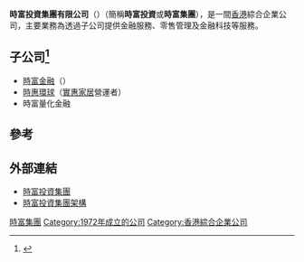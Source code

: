 {{Infobox Company
|company_name = 時富投資集團有限公司<br>Celestial Asia Securities Holdings Limited
|company_logo = Celestial Asia Securities Holdings Limited logo.png
|company_type = 上市公司（{{hkex|1049}}）
|company_slogan =以人為本<br>全面關懷企業 
|foundation =1998年 
|location = [[香港|香港]]九龍灣宏泰道33號 Mahanttan Place 28樓
|key_people = 董事長及行政總裁：關百豪
|industry = [[綜合企業|綜合企業]]
|sales = 
|profit =
|asset =
|revenue = 
|market_value = 
|num_employees = 
|products = 
|homepage = [http://www.cash.com.hk/zh/home.html 時富集團]
}}
'''時富投資集團有限公司'''（{{hkex|1049}}）（簡稱'''時富投資'''或'''時富集團'''），是一間[[香港|香港]]綜合企業公司，主要業務為透過子公司提供金融服務、零售管理及金融科技等服務。

==子公司<ref>{{Cite web |url=http://www.cash.com.hk/zh/aboutus_orgchart.asp |title=時富投資集團有限公司簡介 |access-date=2015-02-09 |archive-date=2020-02-20 |archive-url=https://web.archive.org/web/20200220023418/http://www.cash.com.hk/zh/aboutus_orgchart.asp |dead-url=no }}</ref>==

*[[時富金融服務|時富金融]]（{{sehk2|510}}）
*[[時惠環球控股|時惠環球]]（[[實惠家居|實惠家居]]營運者）
*時富量化金融

<!-- 
== 獎項 ==

* 香港工業科技中心「香港工業獎：科技成就優異獎」（2000）

* 國際超級品牌協會「超級品牌」（2006）
* [[香港社會服務聯會|香港社會服務聯會]]「商界展關懷」標誌（2006-2009）
* 社會福利署「義務工作嘉許銀獎」（2009）
* 香港生產力促進局「人才企業 1st」（2010）
* 綠色科技聯盟、香港通訊業聯會「香港傑出企業公民獎」（2011）
* 家庭議會「最佳綠色科技（應用-大型企業）優異證書」（2011）
* 環境運動保護委員會「香港環保卓越計劃減廢標誌 -『卓越級別』」（2012，2013，2015，2016）
* [[滙豐|匯豐]]營商新動力 「綠色成就優異獎」（2012-2014，2016）、「僱員關懷優異獎」（2014-2016）、「僱員關懷傑出獎」（2015）、「長期參與獎」（2016） 及「可持續發展企業夥伴獎」（2016-2017）
* [[香港社會服務聯會|香港社會服務聯會]]「連續5年商界展關懷」（2014）
* [[積金局|積金局]]「積金好僱主」（2014，2017）
* 家庭議會 「家庭友善僱主」（2016）
-->

==參考==
{{reflist}}

==外部連結==
*[http://www.cash.com.hk/ 時富投資集團] {{Wayback|url=http://www.cash.com.hk/ |date=20141218131756 }}
*[http://www.cash.com.hk/zh/aboutus_orgchart.html 時富投資集團架構] {{Wayback|url=http://www.cash.com.hk/zh/aboutus_orgchart.html |date=20200802090432 }}

{{HK-company-stub}}

[[Category:時富集團|]]
[[Category:1972年成立的公司|Category:1972年成立的公司]]
[[Category:香港綜合企業公司|Category:香港綜合企業公司]]